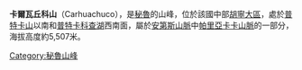 {{Coord|11|51|8|S|76|3|18|W|display=title}}

'''卡爾瓦丘科山'''（Carhuachuco），是[[秘魯|秘魯]]的山峰，位於該國中部[[胡寧大區|胡寧大區]]，處於[[普特卡山_(胡寧大區)|普特卡山]]以南和[[普特卡科查湖_(堯利)|普特卡科查湖]]西南面，屬於[[安第斯山脈|安第斯山脈]]中[[帕里亞卡卡山脈|帕里亞卡卡山脈]]的一部分，海拔高度約5,507米。

{{Peru-geo-stub}}
[[Category:秘魯山峰|Category:秘魯山峰]]
